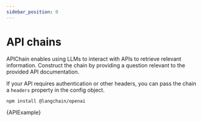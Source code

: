 ```yaml
---
sidebar_position: 0
---
```


# API chains

APIChain enables using LLMs to interact with APIs to retrieve relevant information. Construct the chain by providing a question relevant to the provided API documentation.

If your API requires authentication or other headers, you can pass the chain a `headers` property in the config object.



<IntegrationInstallTooltip></IntegrationInstallTooltip>

```bash npm2yarn
npm install @langchain/openai
```

<CodeBlock language="typescript">{APIExample}</CodeBlock>
